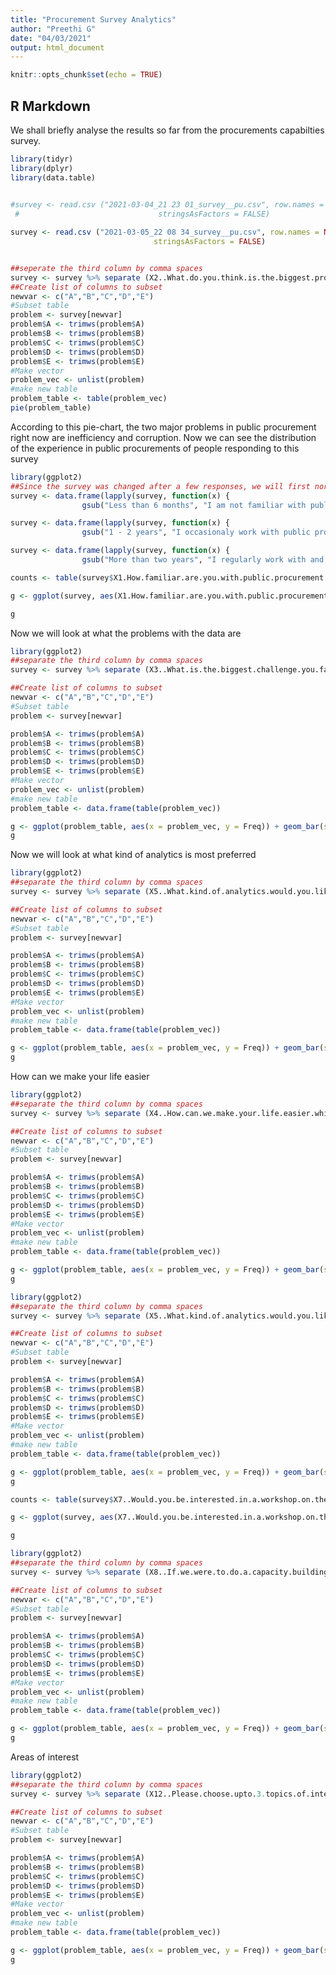 ```yaml
---
title: "Procurement Survey Analytics"
author: "Preethi G"
date: "04/03/2021"
output: html_document
---
```


```r
knitr::opts_chunk$set(echo = TRUE)
```

## R Markdown

We shall briefly analyse the results so far from the procurements capabilties survey. 

```r
library(tidyr)
library(dplyr)
library(data.table)

 
#survey <- read.csv ("2021-03-04_21 23 01_survey__pu.csv", row.names = NULL,
 #                               stringsAsFactors = FALSE)

survey <- read.csv ("2021-03-05_22 08 34_survey__pu.csv", row.names = NULL,
                                stringsAsFactors = FALSE)


##seperate the third column by comma spaces
survey <- survey %>% separate (X2..What.do.you.think.is.the.biggest.problem.within.public.procurements.in.India., c("A","B","C","D","E"), sep=",")
##Create list of columns to subset
newvar <- c("A","B","C","D","E")
#Subset table
problem <- survey[newvar]
problem$A <- trimws(problem$A)
problem$B <- trimws(problem$B)
problem$C <- trimws(problem$C)
problem$D <- trimws(problem$D)
problem$E <- trimws(problem$E)
#Make vector
problem_vec <- unlist(problem)
#make new table
problem_table <- table(problem_vec)
pie(problem_table)
```
According to this pie-chart, the two major problems in public procurement right now are inefficiency and corruption. 
Now we can see the distribution of the experience in public procurements of people responding to this survey
```r
library(ggplot2)
##Since the survey was changed after a few responses, we will first normalize the data available
survey <- data.frame(lapply(survey, function(x) {
                gsub("Less than 6 months", "I am not familiar with public procurement data", x)}))

survey <- data.frame(lapply(survey, function(x) {
                gsub("1 - 2 years", "I occasionaly work with public procurement data", x)}))

survey <- data.frame(lapply(survey, function(x) {
                gsub("More than two years", "I regularly work with and analyze public procurement data", x)}))

counts <- table(survey$X1.How.familiar.are.you.with.public.procurement.data.)

g <- ggplot(survey, aes(X1.How.familiar.are.you.with.public.procurement.data.)) + geom_bar() +theme(axis.text.x = element_text(angle = 90, vjust = 0.5, hjust=1))

g
```

Now we will look at what the problems with the data are
```r
library(ggplot2)
##separate the third column by comma spaces
survey <- survey %>% separate (X3..What.is.the.biggest.challenge.you.face.while.working.with.public.procurement.data., c("A","B","C","D","E"), sep=",")

##Create list of columns to subset
newvar <- c("A","B","C","D","E")
#Subset table
problem <- survey[newvar]

problem$A <- trimws(problem$A)
problem$B <- trimws(problem$B)
problem$C <- trimws(problem$C)
problem$D <- trimws(problem$D)
problem$E <- trimws(problem$E)
#Make vector
problem_vec <- unlist(problem)
#make new table
problem_table <- data.frame(table(problem_vec))

g <- ggplot(problem_table, aes(x = problem_vec, y = Freq)) + geom_bar(stat = "identity") +theme(axis.text.x = element_text(angle = 90, vjust = 0.5, hjust=1))
g

```
Now we will look at what kind of analytics is most preferred 
```r
library(ggplot2)
##separate the third column by comma spaces
survey <- survey %>% separate (X5..What.kind.of.analytics.would.you.like.to.see.within.public.procurements, c("A","B","C","D","E"), sep=",")

##Create list of columns to subset
newvar <- c("A","B","C","D","E")
#Subset table
problem <- survey[newvar]

problem$A <- trimws(problem$A)
problem$B <- trimws(problem$B)
problem$C <- trimws(problem$C)
problem$D <- trimws(problem$D)
problem$E <- trimws(problem$E)
#Make vector
problem_vec <- unlist(problem)
#make new table
problem_table <- data.frame(table(problem_vec))

g <- ggplot(problem_table, aes(x = problem_vec, y = Freq)) + geom_bar(stat = "identity") +theme(axis.text.x = element_text(angle = 90, vjust = 0.5, hjust=1))
g

```

How can we make your life easier

```r
library(ggplot2)
##separate the third column by comma spaces
survey <- survey %>% separate (X4..How.can.we.make.your.life.easier.while.working.with.public.procurement.data., c("A","B","C","D","E"), sep=",")

##Create list of columns to subset
newvar <- c("A","B","C","D","E")
#Subset table
problem <- survey[newvar]

problem$A <- trimws(problem$A)
problem$B <- trimws(problem$B)
problem$C <- trimws(problem$C)
problem$D <- trimws(problem$D)
problem$E <- trimws(problem$E)
#Make vector
problem_vec <- unlist(problem)
#make new table
problem_table <- data.frame(table(problem_vec))

g <- ggplot(problem_table, aes(x = problem_vec, y = Freq)) + geom_bar(stat = "identity") +theme(axis.text.x = element_text(angle = 90, vjust = 0.5, hjust=1))
g

library(ggplot2)
##separate the third column by comma spaces
survey <- survey %>% separate (X5..What.kind.of.analytics.would.you.like.to.see.within.public.procurements, c("A","B","C","D","E"), sep=",")

##Create list of columns to subset
newvar <- c("A","B","C","D","E")
#Subset table
problem <- survey[newvar]

problem$A <- trimws(problem$A)
problem$B <- trimws(problem$B)
problem$C <- trimws(problem$C)
problem$D <- trimws(problem$D)
problem$E <- trimws(problem$E)
#Make vector
problem_vec <- unlist(problem)
#make new table
problem_table <- data.frame(table(problem_vec))

g <- ggplot(problem_table, aes(x = problem_vec, y = Freq)) + geom_bar(stat = "identity") +theme(axis.text.x = element_text(angle = 90, vjust = 0.5, hjust=1))
g

```

```r

counts <- table(survey$X7..Would.you.be.interested.in.a.workshop.on.the.use.of.public.procurement.data.)

g <- ggplot(survey, aes(X7..Would.you.be.interested.in.a.workshop.on.the.use.of.public.procurement.data.)) + geom_bar() +theme(axis.text.x = element_text(angle = 90, vjust = 0.5, hjust=1))

g

library(ggplot2)
##separate the third column by comma spaces
survey <- survey %>% separate (X8..If.we.were.to.do.a.capacity.building.workshop.around.public.procurement.data..what.would.you.find.most.useful., c("A","B","C","D","E"), sep=",")

##Create list of columns to subset
newvar <- c("A","B","C","D","E")
#Subset table
problem <- survey[newvar]

problem$A <- trimws(problem$A)
problem$B <- trimws(problem$B)
problem$C <- trimws(problem$C)
problem$D <- trimws(problem$D)
problem$E <- trimws(problem$E)
#Make vector
problem_vec <- unlist(problem)
#make new table
problem_table <- data.frame(table(problem_vec))

g <- ggplot(problem_table, aes(x = problem_vec, y = Freq)) + geom_bar(stat = "identity") +theme(axis.text.x = element_text(angle = 90, vjust = 0.5, hjust=1))
g

```
Areas of interest

```r

library(ggplot2)
##separate the third column by comma spaces
survey <- survey %>% separate (X12..Please.choose.upto.3.topics.of.interest.for.you, c("A","B","C","D","E"), sep=",")

##Create list of columns to subset
newvar <- c("A","B","C","D","E")
#Subset table
problem <- survey[newvar]

problem$A <- trimws(problem$A)
problem$B <- trimws(problem$B)
problem$C <- trimws(problem$C)
problem$D <- trimws(problem$D)
problem$E <- trimws(problem$E)
#Make vector
problem_vec <- unlist(problem)
#make new table
problem_table <- data.frame(table(problem_vec))

g <- ggplot(problem_table, aes(x = problem_vec, y = Freq)) + geom_bar(stat = "identity") +theme(axis.text.x = element_text(angle = 90, vjust = 0.5, hjust=1))
g

```